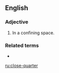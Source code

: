 ==English==

===Adjective===
{{en-adj}}
# In a confining space.

===Related terms===
* {{l|en|close quarter}}

[[ru:close-quarter]]